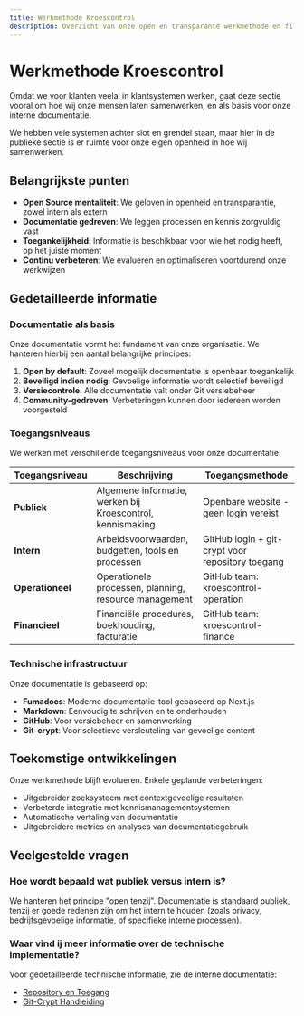 ```yaml
---
title: Werkmethode Kroescontrol
description: Overzicht van onze open en transparante werkmethode en filosofie.
---
```


# Werkmethode Kroescontrol

Omdat we voor klanten veelal in klantsystemen werken, gaat deze sectie vooral om hoe wij onze mensen laten samenwerken, en als basis voor onze interne documentatie.

We hebben vele systemen achter slot en grendel staan, maar hier in de publieke sectie is er ruimte voor onze eigen openheid in hoe wij samenwerken.

## Belangrijkste punten

- **Open Source mentaliteit**: We geloven in openheid en transparantie, zowel intern als extern
- **Documentatie gedreven**: We leggen processen en kennis zorgvuldig vast
- **Toegankelijkheid**: Informatie is beschikbaar voor wie het nodig heeft, op het juiste moment
- **Continu verbeteren**: We evalueren en optimaliseren voortdurend onze werkwijzen

## Gedetailleerde informatie

### Documentatie als basis

Onze documentatie vormt het fundament van onze organisatie. We hanteren hierbij een aantal belangrijke principes:

1. **Open by default**: Zoveel mogelijk documentatie is openbaar toegankelijk
2. **Beveiligd indien nodig**: Gevoelige informatie wordt selectief beveiligd
3. **Versiecontrole**: Alle documentatie valt onder Git versiebeheer
4. **Community-gedreven**: Verbeteringen kunnen door iedereen worden voorgesteld

### Toegangsniveaus

We werken met verschillende toegangsniveaus voor onze documentatie:

| Toegangsniveau   | Beschrijving                                               | Toegangsmethode                                  |
| ---------------- | ---------------------------------------------------------- | ------------------------------------------------ |
| **Publiek**      | Algemene informatie, werken bij Kroescontrol, kennismaking | Openbare website - geen login vereist            |
| **Intern**       | Arbeidsvoorwaarden, budgetten, tools en processen          | GitHub login + git-crypt voor repository toegang |
| **Operationeel** | Operationele processen, planning, resource management      | GitHub team: kroescontrol-operation              |
| **Financieel**   | Financiële procedures, boekhouding, facturatie             | GitHub team: kroescontrol-finance                |

### Technische infrastructuur

Onze documentatie is gebaseerd op:

- **Fumadocs**: Moderne documentatie-tool gebaseerd op Next.js
- **Markdown**: Eenvoudig te schrijven en te onderhouden
- **GitHub**: Voor versiebeheer en samenwerking
- **Git-crypt**: Voor selectieve versleuteling van gevoelige content

## Toekomstige ontwikkelingen

Onze werkmethode blijft evolueren. Enkele geplande verbeteringen:

- Uitgebreider zoeksysteem met contextgevoelige resultaten
- Verbeterde integratie met kennismanagementsystemen
- Automatische vertaling van documentatie
- Uitgebreidere metrics en analyses van documentatiegebruik

## Veelgestelde vragen

### Hoe wordt bepaald wat publiek versus intern is?

We hanteren het principe "open tenzij". Documentatie is standaard publiek, tenzij er goede redenen zijn om het intern te houden (zoals privacy, bedrijfsgevoelige informatie, of specifieke interne processen).

### Waar vind ij meer informatie over de technische implementatie?

Voor gedetailleerde technische informatie, zie de interne documentatie:

- [Repository en Toegang](/internal/tools/documentatie/repository-toegang)
- [Git-Crypt Handleiding](/internal/tools/documentatie/git-crypt-handleiding)
